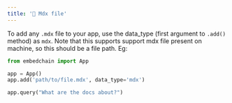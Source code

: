 ```yaml
---
title: '📝 Mdx file'
---
```


To add any `.mdx` file to your app, use the data_type (first argument to `.add()` method) as `mdx`. Note that this supports support mdx file present on machine, so this should be a file path. Eg:

```python
from embedchain import App

app = App()
app.add('path/to/file.mdx', data_type='mdx')

app.query("What are the docs about?")
```
